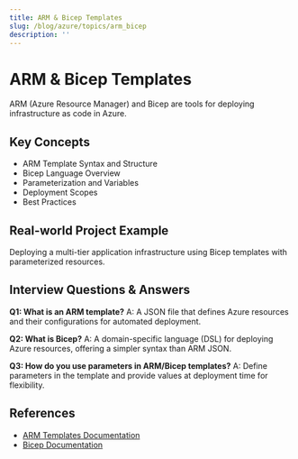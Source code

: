 ```yaml
---
title: ARM & Bicep Templates
slug: /blog/azure/topics/arm_bicep
description: ''
---
```

# ARM & Bicep Templates

ARM (Azure Resource Manager) and Bicep are tools for deploying infrastructure as code in Azure.

## Key Concepts
- ARM Template Syntax and Structure
- Bicep Language Overview
- Parameterization and Variables
- Deployment Scopes
- Best Practices

## Real-world Project Example
Deploying a multi-tier application infrastructure using Bicep templates with parameterized resources.

## Interview Questions & Answers
**Q1: What is an ARM template?**
A: A JSON file that defines Azure resources and their configurations for automated deployment.

**Q2: What is Bicep?**
A: A domain-specific language (DSL) for deploying Azure resources, offering a simpler syntax than ARM JSON.

**Q3: How do you use parameters in ARM/Bicep templates?**
A: Define parameters in the template and provide values at deployment time for flexibility.

## References
- [ARM Templates Documentation](https://learn.microsoft.com/en-us/azure/azure-resource-manager/templates/overview)
- [Bicep Documentation](https://learn.microsoft.com/en-us/azure/azure-resource-manager/bicep/overview)
